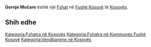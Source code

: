 {{Fshat në Kosovës
 | Emri                = Gornje Močare
| srp_N_name = Gornje Močare
| srp_N_FULL_NAME_RO = Gornje Močare
| srp_N_FULL_NAME_ND_RO = Gornje Mocare
| srp_N_SORT_NAME_RG = GORNJEMOCARE
| srp_N_FULL_NAME_RG = Gornje Močare
| srp_N_FULL_NAME_ND_RG = Gornje Mocare

 | Emri (Rasa dhanore) = 
 | Figura              = 
 | Shteti              = Kosovo
 | Komuna              = Fushë Kosovë
 | Kodi postar         = 
 | Sipërfaqja          = 

 | Popullsia           = 

 | Regj. i popullsisë  = 
 | Dend. e popullsisë  = 
 | Faqja zyrtare       = 
 <!--- Koordinatat ----> 
 | Gjerësia            = 42.6025
 | Gjatësia            = 21.595278
 | Lartësia            = 
}}
'''Gornje Močare''' është një [[Fshat]] në [[Fushë Kosovë]] të [[Kosovës]].

<!-- == Gjeografia == -->
<!-- == Historia == -->
<!-- == Demografia == -->
== Shih edhe ==
{{Komuna Fushë Kosovë}}
{{Kosovo-Administrata-Cung}}

[[Kategoria:Fshatra në Kosovës]]
[[Kategoria:Fshatra në Kommunes Fushë Kosovë]]
[[Kategoria:Vendbanime në Kosovës]]